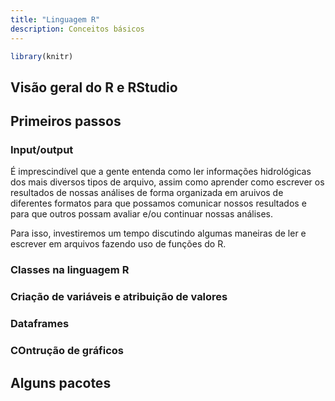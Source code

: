```yaml
---
title: "Linguagem R"
description: Conceitos básicos
---
```


```r
library(knitr)
```

## Visão geral do R e RStudio

## Primeiros passos

### Input/output

É imprescindível que a gente entenda como ler informações hidrológicas dos mais diversos tipos de arquivo, assim como aprender como escrever os resultados de nossas análises de forma organizada em aruivos de diferentes formatos para que possamos comunicar nossos resultados e para que outros possam avaliar e/ou continuar nossas análises.

Para isso, investiremos um tempo discutindo algumas maneiras de ler e escrever em arquivos fazendo uso de funções do R.

### Classes na linguagem R

### Criação de variáveis e atribuição de valores

### Dataframes

### COntrução de gráficos

## Alguns pacotes

